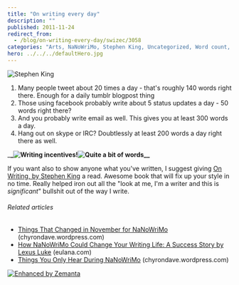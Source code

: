 ```yaml
---
title: "On writing every day"
description: ""
published: 2011-11-24
redirect_from:
  - /blog/on-writing-every-day/swizec/3058
categories: "Arts, NaNoWriMo, Stephen King, Uncategorized, Word count, Writers Resources, Writing"
hero: ../../../defaultHero.jpg
---
```


![Stephen King](http://swizec.com/blog/wp-content/uploads/2011/11/11193169_gal7.jpg "Stephen King")

1.  Many people tweet about 20 times a day - that's roughly 140 words right there. Enough for a daily tumblr blogpost thing
2.  Those using facebook probably write about 5 status updates a day - 50 words right there?
3.  And you probably write email as well. This gives you at least 300 words a day.
4.  Hang out on skype or IRC? Doubtlessly at least 200 words a day right there as well.

\_**\_![]()![Writing incentives!](http://swizec.com/blog/wp-content/uploads/2011/11/Screen-Shot-2011-11-24-at-2.27.06-PM.png "Writing incentives!")![Quite a bit of words](http://swizec.com/blog/wp-content/uploads/2011/11/Screen-Shot-2011-11-24-at-2.27.18-PM.png "Quite a bit of words")![]()\_\_**

If you want also to show anyone what you've written, I suggest giving [On Writing, by Stephen King](http://www.amazon.com/gp/product/1439156816/ref=as_li_ss_tl?ie=UTF8&tag=ageewitahat-20&linkCode=as2&camp=217145&creative=399369&creativeASIN=1439156816) a read. Awesome book that will fix up your style in no time. Really helped iron out all the "look at me, I'm a writer and this is _significant_" bullshit out of the way I write.

###### Related articles

- [Things That Changed in November for NaNoWriMo](http://chyrondave.wordpress.com/2011/11/20/things-that-changed-in-november-for-nanowrimo/) (chyrondave.wordpress.com)
- [How NaNoWriMo Could Change Your Writing Life: A Success Story by Lexus Luke](http://eulana.com/2011/11/23/how-nanowrimo-could-change-your-writing-life-a-success-story-by-lexus-luke/) (eulana.com)
- [Things You Only Hear During NaNoWriMo](http://chyrondave.wordpress.com/2011/11/21/things-you-only-hear-during-nanowrimo/) (chyrondave.wordpress.com)

[![Enhanced by Zemanta](http://img.zemanta.com/zemified_e.png?x-id=f61c0b0e-74f0-4cca-a57c-d36bade57189)](http://www.zemanta.com/ "Enhanced by Zemanta")
